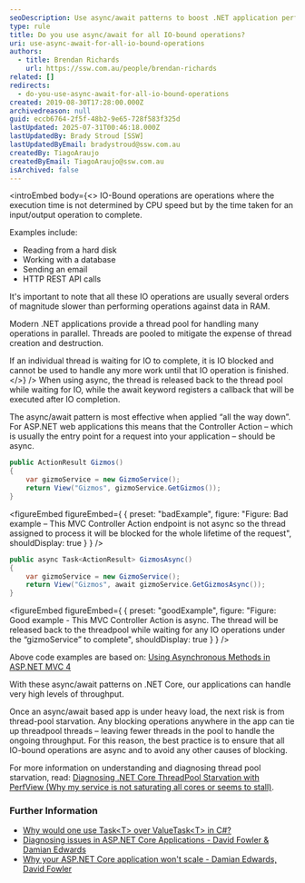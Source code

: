 ```yaml
---
seoDescription: Use async/await patterns to boost .NET application performance by releasing threads and improving scalability.
type: rule
title: Do you use async/await for all IO-bound operations?
uri: use-async-await-for-all-io-bound-operations
authors:
  - title: Brendan Richards
    url: https://ssw.com.au/people/brendan-richards
related: []
redirects:
  - do-you-use-async-await-for-all-io-bound-operations
created: 2019-08-30T17:28:00.000Z
archivedreason: null
guid: eccb6764-2f5f-48b2-9e65-728f583f325d
lastUpdated: 2025-07-31T00:46:18.000Z
lastUpdatedBy: Brady Stroud [SSW]
lastUpdatedByEmail: bradystroud@ssw.com.au
createdBy: TiagoAraujo
createdByEmail: TiagoAraujo@ssw.com.au
isArchived: false
---
```


<introEmbed
  body={<>
IO-Bound operations are operations where the execution time is not determined by CPU speed but by the time taken for an input/output operation to complete.

Examples include:

* Reading from a hard disk
* Working with a database
* Sending an email
* HTTP REST API calls

It's important to note that all these IO operations are usually several orders of magnitude slower than performing operations against data in RAM.

Modern .NET applications provide a thread pool for handling many operations in parallel. Threads are pooled to mitigate the expense of thread creation and destruction.

If an individual thread is waiting for IO to complete, it is IO blocked and cannot be used to handle any more work until that IO operation is finished.
  </>}
/>
When using async, the thread is released back to the thread pool while waiting for IO, while the await keyword registers a callback that will be executed after IO completion.

The async/await pattern is most effective when applied “all the way down”. For ASP.NET web applications this means that the Controller Action – which is usually the entry point for a request into your application – should be async.

```cs
public ActionResult Gizmos()
{
    var gizmoService = new GizmoService();
    return View("Gizmos", gizmoService.GetGizmos());
}
```

<figureEmbed figureEmbed={ {
  preset: "badExample",
  figure: "Figure: Bad example – This MVC Controller Action endpoint is not async so the thread assigned to process it will be blocked for the whole lifetime of the request",
  shouldDisplay: true
} } />


```cs
public async Task<ActionResult> GizmosAsync()
{
    var gizmoService = new GizmoService();
    return View("Gizmos", await gizmoService.GetGizmosAsync());
}
```

<figureEmbed figureEmbed={ {
  preset: "goodExample",
  figure: "Figure: Good example - This MVC Controller Action is async. The thread will be released back to the threadpool while waiting for any IO operations under the “gizmoService” to complete",
  shouldDisplay: true
} } />


Above code examples are based on: [Using Asynchronous Methods in ASP.NET MVC 4](https://learn.microsoft.com/en-us/aspnet/mvc/overview/performance/using-asynchronous-methods-in-aspnet-mvc-4?WT.mc_id=DT-MVP-33518)

With these async/await patterns on .NET Core, our applications can handle very high levels of throughput.

Once an async/await based app is under heavy load, the next risk is from thread-pool starvation. Any blocking operations anywhere in the app can tie up threadpool threads – leaving fewer threads in the pool to handle the ongoing throughput. For this reason, the best practice is to ensure that all IO-bound operations are async and to avoid any other causes of blocking.

For more information on understanding and diagnosing thread pool starvation, read: [Diagnosing .NET Core ThreadPool Starvation with PerfView (Why my service is not saturating all cores or seems to stall)](https://learn.microsoft.com/en-us/archive/blogs/vancem/diagnosing-net-core-threadpool-starvation-with-perfview-why-my-service-is-not-saturating-all-cores-or-seems-to-stall?WT.mc_id=DT-MVP-33518).

### Further Information

* [Why would one use Task&lt;T&gt; over ValueTask&lt;T&gt; in C#?](https://stackoverflow.com/questions/43000520/why-would-one-use-taskt-over-valuetaskt-in-c)
* [Diagnosing issues in ASP.NET Core Applications - David Fowler & Damian Edwards](https://www.youtube.com/watch?v=RYI0DHoIVaA)
* [Why your ASP.NET Core application won't scale - Damian Edwards, David Fowler](https://www.youtube.com/watch?v=J-xqz_ZM9Wg)
